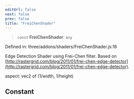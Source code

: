 ```yaml
---
editUrl: false
next: false
prev: false
title: "FreiChenShader"
---
```


> `const` **FreiChenShader**: `any`

Defined in: three/addons/shaders/FreiChenShader.js:16

Edge Detection Shader using Frei-Chen filter.
Based on [http://rastergrid.com/blog/2011/01/frei-chen-edge-detector](http://rastergrid.com/blog/2011/01/frei-chen-edge-detector).

aspect: vec2 of (1/width, 1/height)

## Constant
